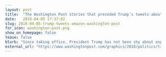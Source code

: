 ```yaml
---
layout: post
title:  "The Washington Post stories that preceded Trump’s tweets about Amazon"
date:   2018-04-05 17:37:02
slug: 2018-04-05-trump-tweets-amazon-washington-post
for_icon: washington-post.png
show_on_homepage: false
tease: false
blurb: "Since taking office, President Trump has not been shy about expressing his thoughts on Twitter."
external_url: "https://www.washingtonpost.com/graphics/2018/politics/trump-tweets-amazon-washington-post/"
---
```


